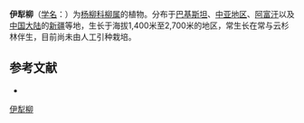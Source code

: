 {{Speciesbox
| name = 伊犁柳
| status = 
| status_system = 
| image =
| genus = Salix
| species = iliensis
| authority = Rgl.
}}

'''伊犁柳'''（[[学名|学名]]：{{lang|la|''Salix iliensis''}}）为[[杨柳科|杨柳科]][[柳属|柳属]]的植物。分布于[[巴基斯坦|巴基斯坦]]、[[中亚地区|中亚地区]]、[[阿富汗|阿富汗]]以及[[中国大陆|中国大陆]]的[[新疆|新疆]]等地，生长于海拔1,400米至2,700米的地区，常生长在常与云杉林伴生，目前尚未由人工引种栽培。

== 参考文献 ==
<div class="references-small">
* {{cite web| url =http://www.bioinfo.cn/db05/KmzwSpecies.php?action=view&id=20472| title =伊犁柳| work =《中国高等植物数据库全库》| publisher =中国科学院微生物研究所| author =昆明植物研究所| accessdate =2009-02-25| deadurl =yes| archiveurl =https://web.archive.org/web/20160305055753/http://www.bioinfo.cn/db05/KmzwSpecies.php?action=view&id=20472| archivedate =2016-03-05}}
</div>
{{Taxonbar|from=Q6117346}}

[[Category:柳属|伊犁柳]]


{{植物小作品}}